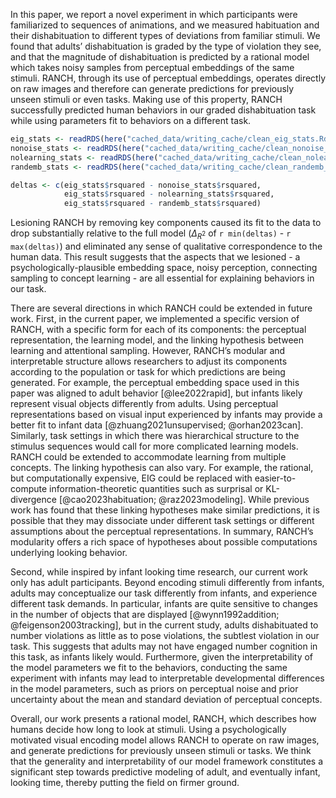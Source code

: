 In this paper, we report a novel experiment in which participants were familiarized to sequences of animations, and we measured habituation and their dishabituation to different types of deviations from familiar stimuli. We found that adults’ dishabituation is graded by the type of violation they see, and that the magnitude of dishabituation is predicted by a rational model which takes noisy samples from perceptual embeddings of the same stimuli. RANCH, through its use of perceptual embeddings, operates directly on raw images and therefore can generate predictions for previously unseen stimuli or even tasks. Making use of this property, RANCH successfully predicted human behaviors in our graded dishabituation task while using parameters fit to behaviors on a different task. 

```r
eig_stats <- readRDS(here("cached_data/writing_cache/clean_eig_stats.Rds"))%>% mutate(across(is.numeric, round, 2))
nonoise_stats <- readRDS(here("cached_data/writing_cache/clean_nonoise_stats.Rds"))%>% mutate(across(is.numeric, round, 2))
nolearning_stats <- readRDS(here("cached_data/writing_cache/clean_nolearning_stats.Rds"))%>% mutate(across(is.numeric, round, 2))
randemb_stats <- readRDS(here("cached_data/writing_cache/clean_randemb_stats.Rds"))%>% mutate(across(is.numeric, round, 2))

deltas <- c(eig_stats$rsquared - nonoise_stats$rsquared, 
            eig_stats$rsquared - nolearning_stats$rsquared, 
            eig_stats$rsquared - randemb_stats$rsquared)


```

Lesioning RANCH by removing key components caused its fit to the data to drop substantially relative to the full model ($\Delta_{R^2}$ of `r min(deltas)` - `r max(deltas)`) and eliminated any sense of qualitative correspondence to the human data. This result suggests that the aspects that we lesioned - a psychologically-plausible embedding space, noisy perception, connecting sampling to concept learning - are all essential for explaining behaviors in our task.

There are several directions in which RANCH could be extended in future work. First, in the current paper, we implemented a specific version of RANCH, with a specific form for each of its components: the perceptual representation, the learning model, and the linking hypothesis between learning and attentional sampling. However, RANCH’s modular and interpretable structure allows researchers to adjust its components according to the population or task for which predictions are being generated. For example, the perceptual embedding space used in this paper was aligned to adult behavior [@lee2022rapid], but infants likely represent visual objects differently from adults. Using perceptual representations based on visual input experienced by infants may provide a better fit to infant data [@zhuang2021unsupervised; @orhan2023can]. Similarly, task settings in which there was hierarchical structure to the stimulus sequences would call for more complicated learning models. RANCH could be extended to accommodate learning from multiple concepts. The linking hypothesis can also vary. For example, the rational, but computationally expensive, EIG could be replaced with easier-to-compute information-theoretic quantities such as surprisal or KL-divergence [@cao2023habituation; @raz2023modeling]. While previous work has found that these linking hypotheses make similar predictions, it is possible that they may dissociate under different task settings or different assumptions about the perceptual representations. In summary, RANCH’s modularity offers a rich space of hypotheses about possible computations underlying looking behavior. 

Second, while inspired by infant looking time research, our current work only has adult participants. Beyond encoding stimuli differently from infants, adults may conceptualize our task differently from infants, and experience different task demands. In particular, infants are quite sensitive to changes in the number of objects that are displayed [@wynn1992addition; @feigenson2003tracking], but in the current study, adults dishabituated to number violations as little as to pose violations, the subtlest violation in our task. This suggests that adults may not have engaged number cognition in this task, as infants likely would. Furthermore, given the interpretability of the model parameters we fit to the behaviors, conducting the same experiment with infants may lead to interpretable developmental differences in the model parameters, such as priors on perceptual noise and prior uncertainty about the mean and standard deviation of perceptual concepts.

Overall, our work presents a rational model, RANCH, which describes how humans decide how long to look at stimuli. Using a psychologically motivated visual encoding model allows RANCH to operate on raw images, and generate predictions for previously unseen stimuli or tasks. We think that the generality and interpretability of our model framework constitutes a significant step towards predictive modeling of adult, and eventually infant, looking time, thereby putting the field on firmer ground.
